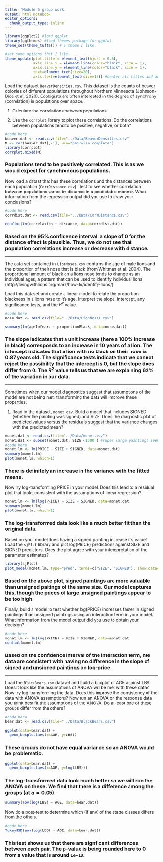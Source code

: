 ---
title: 'Module 5 group work'
output: html_notebook
editor_options: 
  chunk_output_type: inline
---

```{r}
library(ggplot2) #load ggplot
library(ggthemes) #load themes package for ggplot
theme_set(theme_tufte()) # a theme I like.

#set some options that I like
theme_update(plot.title = element_text(hjust = 0.5), 
             axis.line.x = element_line(color="black", size = 1),
             axis.line.y = element_line(color="black", size = 1),
             text=element_text(size=20),
             axis.text=element_text(size=15)) #center all titles and and axis lines
```

Load the dataset `BeaverDensities.csv`. This dataset is the counts of beaver colonies of different populations throughout Northern Minnesota (Johnson-Bice et al. 2020). Ecologists are often interested in the degree of synchrony (correlation) in populations over space. 

1. Calculate the correlations between populations.

2. Use the `corrplot` library to plot these correlations. Do the correlations between populations tend to be positive, negative, or both?


```{r, fig.asp=1, out.width="10%"}

#code here
beaver.dat <- read.csv(file="../Data/BeaverDensities.csv")
M <- cor(beaver.dat[,-1], use="pairwise.complete")
library(corrplot)
corrplot.mixed(M)

```
### Populations tend to be positively correlated. This is as we would expect for synchronous populations.

Now load a datast that has these correlations and the distances between each population (`CorrDistance.csv`). Test to see whether correlation between populations varies by distance in a predictable manner. What information from the regression output did you use to draw your conclusions?

```{r}
#code here
corrdist.dat <- read.csv(file="../Data/CorrDistance.csv")

confint(lm(correlation ~ distance, data=corrdist.dat))
```
### Based on the 95% confidence interval, a slope of 0 for the distance effect is plausible. Thus, we do not see that population correlations increase or decrease with distance.

**********************

The data set contained in `LionNoses.csv` contains the age of male lions and the proportion of their nose that is black (from Whitman et al. 2004). The proportional amount of black on a lions nose tends to change as an individual ages, a pattern that can be used to identify individual lions (http://livingwithlions.org/mara/how-to/identify-lions/). 

Load this dataset and create a linear model to relate the proportion blackness in a lions nose to it's age. Interpret the slope, intercept, any significance tests, and the $R^2$ value.

```{r}
#code here
nose.dat <- read.csv(file="../Data/LionNoses.csv")

summary(lm(ageInYears ~ proportionBlack, data=nose.dat))
```
### The slope indicates that a unit increase (here a 100% increase in black) corresponds to an increase in 10 years of a lion. The intercept indicates that a lion with no black on their nose is 0.87 years old. The significance tests indicate that we cannot reject the possibility that the intercept is 0, but the slope does differ from 0. The $R^2$ value tells us that we are explaining 62% of the variation in our data.

****************************

Sometimes when our model diagnostics suggest that assumptions of the model are not being met, transforming the data will improve these properties. 

1. Read in the dataset, `monet.csv`. Build a model that includes SIGNED (whether the painting was signed) and SIZE. Does the diagnostic plot of predicted values versus the residuals suggest that the variance changes with the predicted mean?

```{r}
monet.dat <- read.csv(file="../Data/monet.csv")
monet.dat <- subset(monet.dat, SIZE <1500 ) #super large paintings seem to behave differently than the rest so we will only look at a subset of them
#code here
monet.lm <- lm(PRICE ~ SIZE + SIGNED, data=monet.dat)
summary(monet.lm)
plot(monet.lm, which=1)
```

### There is definitely an increase in the variance with the fitted means.

Now try log-transforming PRICE in your model. Does this lead to a residual plot that looks consistent with the assumptions of linear regression?

```{r}
monet.lm <- lm(log(PRICE) ~ SIZE + SIGNED, data=monet.dat)
summary(monet.lm)
plot(monet.lm, which=1)

```

### The log-transformed data look like a much better fit than the original data.

Based on your model does having a signed painting increase it's value? Load the `sjPlot` library and plot log(PRICE) predictions against SIZE and SIGNED predictors. Does the plot agree with your interepretation of the parameter estimates?

```{r}
library(sjPlot)
plot_model(monet.lm, type="pred", terms=c("SIZE", "SIGNED"), show.data=TRUE)
```
### Based on the above plot, signed paintings are more valuable than unsigned paitings of the same size. Our model captures this, though the prices of large unsigned paintings appear to be too high.

Finally, build a model to test whether log(PRICE) increases faster in signed paintings than unsigned paintings using an interaction term in your model. What information from the model output did you use to obtain your decision?

```{r}
#code here
monet.lm <- lm(log(PRICE) ~ SIZE * SIGNED, data=monet.dat)
confint(monet.lm)
```

### Based on the confidence interval of the interaction term, hte data are consistent with having no difference in the slope of signed and unsigned paintings on log-price.

**********************


Load the `BlackBears.csv` dataset and build a boxplot of AGE against LBS. Does it look like the assumptions of ANOVA will be met with these data? Now try log-transforming the data. Does this improve the consistency of the data with ANOVA assumptions? Now run an ANOVA on the response data you think best fit the assumptions of the ANOVA. Do at least one of these groups differ from the others?

```{r}
#code here
bear.dat <- read.csv(file="../Data/BlackBears.csv")

ggplot(data=bear.dat) +
  geom_boxplot(aes(x=AGE, y=LBS))
```

### These groups do not have equal variance so an ANOVA would be problematic.

```{r}
ggplot(data=bear.dat) +
  geom_boxplot(aes(x=AGE, y=log(LBS)))
```
### The log-transformed data look much better so we will run the ANOVA on these. We find that there is a difference among the groups (at $\alpha=0.05$). 

```{r}
summary(aov(log(LBS) ~ AGE, data=bear.dat))
```


Now do a post-test to determine which (if any) of the stage classes differs from the others. 

```{r}
#code here
TukeyHSD(aov(log(LBS) ~ AGE, data=bear.dat))
```

### This test shows us that there are signficant differences between each pair. The p-value is being rounded here to 0 from a value that is around `1e-10`.